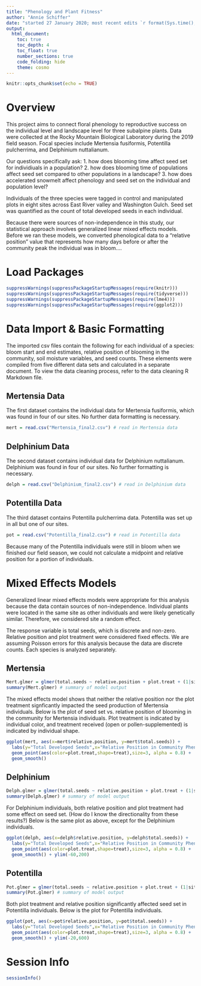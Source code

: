 ```yaml
---
title: "Phenology and Plant Fitness"
author: "Annie Schiffer"
date: "started 27 January 2020; most recent edits `r format(Sys.time(), '%d %B %Y')`"
output: 
  html_document:
    toc: true
    toc_depth: 4
    toc_float: true
    number_sections: true
    code_folding: hide
    theme: cosmo
---
```


```r
knitr::opts_chunk$set(echo = TRUE)
```

# Overview

This project aims to connect floral phenology to reproductive success on the individual level and landscape level for three subalpine plants. Data were collected at the Rocky Mountain Biological Laboratory during the 2019 field season. Focal species include Mertensia fusiformis, Potentilla pulcherrima, and Delphinium nuttalianum. 

Our questions specifically ask: 
  1. how does blooming time affect seed set for individiuals in a population?
  2. how does blooming time of populations affect seed set compared to other populations in a landscape?
  3. how does accelerated snowmelt affect phenology and seed set on the individual and population level?
  
Individuals of the three species were tagged in control and manipulated plots in eight sites across East River valley and Washington Gulch. Seed set was quantified as the count of total developed seeds in each individual. 

Because there were sources of non-independence in this study, our statistical approach involves generalized linear mixed effects models. Before we ran these models, we converted phenological data to a "relative position" value that represents how many days before or after the community peak the individual was in bloom....

# Load Packages

```r
suppressWarnings(suppressPackageStartupMessages(require(knitr)))
suppressWarnings(suppressPackageStartupMessages(require(tidyverse)))
suppressWarnings(suppressPackageStartupMessages(require(lme4)))
suppressWarnings(suppressPackageStartupMessages(require(ggplot2)))
```

# Data Import & Basic Formatting

The imported csv files contain the following for each individual of a species: bloom start and end estimates, relative position of blooming in the community, soil moisture variables, and seed counts. These elements were compiled from five different data sets and calculated in a separate document. To view the data cleaning process, refer to the data cleaning R Markdown file. 

## Mertensia Data

The first dataset contains the individual data for Mertensia fusiformis, which was found in four of our sites. No further data formatting is necessary.

```r
mert = read.csv("Mertensia_final2.csv") # read in Mertensia data
```

## Delphinium Data

The second dataset contains individual data for Delphinium nuttalianum. Delphinium was found in four of our sites. No further formatting is necessary. 

```r
delph = read.csv("Delphinium_final2.csv") # read in Delphinium data
```

## Potentilla Data

The third dataset contains Potentilla pulcherrima data. Potentilla was set up in all but one of our sites. 

```r
pot = read.csv("Potentilla_final2.csv") # read in Potentilla data
```

Because many of the Potentilla individuals were still in bloom when we finished our field season, we could not calculate a midpoint and relative position for a portion of individuals.

# Mixed Effects Models

Generalized linear mixed effects models were appropriate for this analysis because the data contain sources of non-independence. Individual plants were located in the same site as other individuals and were likely genetically similar. Therefore, we considered site a random effect. 

The response variable is total seeds, which is discrete and non-zero. Relative position and plot treatment were considered fixed effects. We are assuming Poisson errors for this analysis because the data are discrete counts. Each species is analyzed separately. 

## Mertensia

```r
Mert.glmer = glmer(total.seeds ~ relative.position + plot.treat + (1|site), family = poisson, data = mert, na.action = na.omit) # Mertensia mixed effects model from the lme4 package
summary(Mert.glmer) # summary of model output
```

The mixed effects model shows that neither the relative position nor the plot treatment signficantly impacted the seed production of Mertensia individuals. Below is the plot of seed set vs. relative position of blooming in the community for Mertensia individuals. Plot treatment is indicated by individual color, and treatment received (open or pollen-supplemented) is indicated by individual shape.

```r
ggplot(mert, aes(x=mert$relative.position, y=mert$total.seeds)) +
  labs(y="Total Developed Seeds",x="Relative Position in Community Phenology") +
  geom_point(aes(color=plot.treat,shape=treat),size=3, alpha = 0.8) +
  geom_smooth()
```

## Delphinium

```r
Delph.glmer = glmer(total.seeds ~ relative.position + plot.treat + (1|site), family = poisson, data = delph, na.action = na.omit) # Delphinium mixed effects model from the lme4 package
summary(Delph.glmer) # summary of model output
```

For Delphinium individuals, both relative position and plot treatment had some effect on seed set. (How do I know the directionality from these results?) Below is the same plot as above, except for the Delphinium individuals.

```r
ggplot(delph, aes(x=delph$relative.position, y=delph$total.seeds)) +
  labs(y="Total Developed Seeds",x="Relative Position in Community Phenology") +
  geom_point(aes(color=plot.treat,shape=treat),size=3, alpha = 0.8) +
  geom_smooth() + ylim(-60,200)
```

## Potentilla

```r
Pot.glmer = glmer(total.seeds ~ relative.position + plot.treat + (1|site), family = poisson, data = pot, na.action = na.omit) # Potentilla mixed effects model from the lme4 package
summary(Pot.glmer) # summary of model output
```

Both plot treatment and relative position significantly affected seed set in Potentilla individuals. Below is the plot for Potentilla individuals.

```r
ggplot(pot, aes(x=pot$relative.position, y=pot$total.seeds)) +
  labs(y="Total Developed Seeds",x="Relative Position in Community Phenology") +
  geom_point(aes(color=plot.treat,shape=treat),size=3, alpha = 0.8) +
  geom_smooth() + ylim(-20,600)
```


# Session Info

```r
sessionInfo()
```

